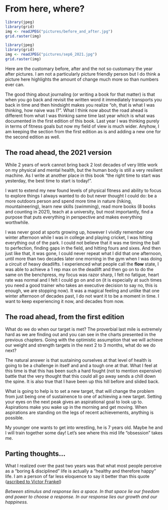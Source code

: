 # From here, where?

```r
library(jpeg)
library(grid)
img <- readJPEG("pictures/before_and_after.jpg")
grid.raster(img)
```

```r
library(jpeg)
library(grid)
img <- readJPEG("pictures/sep6_2021.jpg")
grid.raster(img)
```

Here are the customary before, after and the not  so customary the year after pictures. I am not a particularly picture friendly person but I do think a picture here highlights the amount of change much more so than numbers ever can.

The good thing about journaling (or writing a book for that matter) is that when you go back and revisit the written word it immediately transports you back in time and then hindsight makes you realize "oh, that is what I was thinking, how naive was I?". What I think now about the road ahead is different from what I was thinking same time last year which is what was documented in the first edition of this book. Last year I was thinking purely in terms of fitness goals but now my field of view is much wider. Anyhow, I am keeping the section from the first edition as is and adding a new one for the second edition as well.

## The road ahead, the 2021 version

While 2 years of work cannot bring back 2 lost decades of very little work on my physical and mental health, but the human body is still a very resilient machine. As I write at another place in this book "the right time to start was yesterday, the best time to start is today!". 

I want to extend my new found levels of physical fitness and ability to focus to explore things I always wanted to do but never thought I could do: be a more outdoors person and spend more time in nature (hiking, mountaineering), learn new skills (swimming), read more books (8 books and counting in 2021), teach at a university, but most importantly, find a purpose that puts everything in perspective and makes everything worthwhile. 

I was never good at sports growing up, however I vividly remember one winter afternoon while I was in college and playing cricket, I was hitting everything out of the park. I could not believe that it was me timing the ball to perfection, finding gaps in the field, and hitting fours and sixes. And then just like that, it was gone, I could never repeat what I did that one afternoon, until more than two decades later one morning in the gym when I was doing a circuit of heavy deadlifts. I experienced what people call the **flow** state, I was able to achieve a 1 rep max on the deadlift and then go on to do the same on the benchpress, my focus was razor sharp, I felt no fatigue, heart rate was normal and I felt I could go on and on (it is especially at such times you need a good trainer who takes an executive decision to say no, this is enough, we are stopping now). It was a magical feeling and unlike that one winter afternoon of decades past, I do not want it to be a moment in time. I want to keep experiencing it now, and decades from now.

## The road ahead, from the first edition

What do we do when our target is met? The proverbial last mile is extremely hard as we are finding out and you can see in the charts presented in the previous chapters. Going with the optimistic assumption that we will achieve our weight and strength targets in the next 2 to 3 months, what do we do next?

The natural answer is that sustaining ourselves at that level of health is going to be a challenge in itself and and a tough one at that. What I feel at this time is that this has been such a hard fought (not to mention expensive) battle that the very thought that this could all go away sends a chill down the spine. It is also true that I have been up this hill before and slided back.

What is going to help is to set a new target, that will change the problem from just being one of sustainence to one of achieving a new target. Setting your eyes on the next peak gives an aspirational goal to look up to. Aspirations make you wake up in the morning and get moving. When aspirations are standing on the legs of recent achievements, anything is possible.

My younger one wants to get into wrestling, he is 7 years old. Maybe he and I will train together some day! Let's see where this mid life "obsession" takes me.

## Parting thoughts...

What I realized over the past two years was that what most people perceive as a "boring & disciplined" life is actually a "healthy and therefore happy" life. I am a person of far less eloquence to say it better than this quote ([ascribed to Victor Frankel](https://www.univie.ac.at/logotherapy/quote_stimulus.html))

<i>Between stimulus and response lies a space. In that space lie our freedom and power to choose a response. In our response lies our growth and our happiness.</i>



